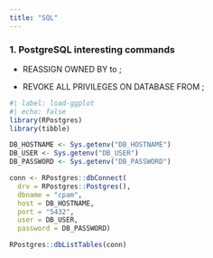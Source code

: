 ```yaml
---
title: "SQL"
---
```


### 1. PostgreSQL interesting commands

- REASSIGN OWNED BY <old_role> to <new_role>;

- REVOKE ALL PRIVILEGES ON DATABASE <database> FROM <role>;

```r
#| label: load-ggplot
#| echo: false
library(RPostgres)
library(tibble)

DB_HOSTNAME <- Sys.getenv("DB_HOSTNAME")
DB_USER <- Sys.getenv("DB_USER")
DB_PASSWORD <- Sys.getenv("DB_PASSWORD")

conn <- RPostgres::dbConnect(
  drv = RPostgres::Postgres(), 
  dbname = "cpam",
  host = DB_HOSTNAME,
  port = "5432",
  user = DB_USER,
  password = DB_PASSWORD)

RPostgres::dbListTables(conn)
```